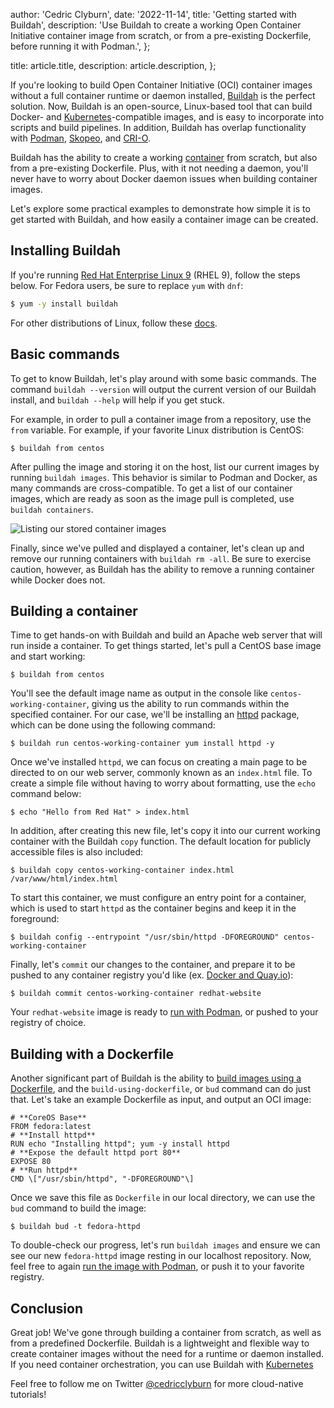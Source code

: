 
  author: 'Cedric Clyburn',
  date: '2022-11-14',
  title: 'Getting started with Buildah',
  description: 'Use Buildah to create a working Open Container Initiative container image from scratch, or from a pre-existing Dockerfile, before running it with Podman.',
};

  title: article.title,
  description: article.description,
};


If you're looking to build Open Container Initiative (OCI) container images without a full container runtime or daemon installed, [Buildah](https://buildah.io/) is the perfect solution. Now, Buildah is an open-source, Linux-based tool that can build Docker- and [Kubernetes](https://developers.redhat.com/topics/kubernetes)-compatible images, and is easy to incorporate into scripts and build pipelines. In addition, Buildah has overlap functionality with [Podman](https://podman.io/), [Skopeo](https://github.com/containers/skopeo), and [CRI-O](https://cri-o.io/).

Buildah has the ability to create a working [container](https://developers.redhat.com/topics/containers/) from scratch, but also from a pre-existing Dockerfile. Plus, with it not needing a daemon, you'll never have to worry about Docker daemon issues when building container images.

Let's explore some practical examples to demonstrate how simple it is to get started with Buildah, and how easily a container image can be created.

## Installing Buildah

If you're running [Red Hat Enterprise Linux 9](https://developers.redhat.com/products/rhel/overview) (RHEL 9), follow the steps below. For Fedora users, be sure to replace `yum` with `dnf`:

```bash
$ yum -y install buildah
```

For other distributions of Linux, follow these [docs](https://github.com/containers/buildah/blob/main/install.md).

Basic commands
--------------

To get to know Buildah, let's play around with some basic commands. The command `buildah --version` will output the current version of our Buildah install, and `buildah --help` will help if you get stuck.

For example, in order to pull a container image from a repository, use the `from` variable. For example, if your favorite Linux distribution is CentOS:

```
$ buildah from centos
```

After pulling the image and storing it on the host, list our current images by running `buildah images`. This behavior is similar to Podman and Docker, as many commands are cross-compatible. To get a list of our container images, which are ready as soon as the image pull is completed, use `buildah containers`.

![Listing our stored container images](https://developers.redhat.com/sites/default/files/blog/2020/08/Buildah-containers.png)

Finally, since we've pulled and displayed a container, let's clean up and remove our running containers with `buildah rm -all`. Be sure to exercise caution, however, as Buildah has the ability to remove a running container while Docker does not.

Building a container
--------------------

Time to get hands-on with Buildah and build an Apache web server that will run inside a container. To get things started, let's pull a CentOS base image and start working:

```
$ buildah from centos
```

You'll see the default image name as output in the console like `centos-working-container`, giving us the ability to run commands within the specified container. For our case, we'll be installing an [httpd](https://httpd.apache.org/docs/current/programs/httpd.html) package, which can be done using the following command:

```
$ buildah run centos-working-container yum install httpd -y
```

Once we've installed `httpd`, we can focus on creating a main page to be directed to on our web server, commonly known as an `index.html` file. To create a simple file without having to worry about formatting, use the `echo` command below:

```
$ echo "Hello from Red Hat" > index.html
```

In addition, after creating this new file, let's copy it into our current working container with the Buildah `copy` function. The default location for publicly accessible files is also included:

```
$ buildah copy centos-working-container index.html /var/www/html/index.html
```

To start this container, we must configure an entry point for a container, which is used to start `httpd` as the container begins and keep it in the foreground:

```
$ buildah config --entrypoint "/usr/sbin/httpd -DFOREGROUND" centos-working-container
```

Finally, let's `commit` our changes to the container, and prepare it to be pushed to any container registry you'd like (ex. [Docker and Quay.io](https://developers.redhat.com/blog/2019/02/21/podman-and-buildah-for-docker-users/)):

```
$ buildah commit centos-working-container redhat-website
```

Your `redhat-website` image is ready to [run with Podman](https://developers.redhat.com/blog/2019/08/14/best-practices-for-running-buildah-in-a-container/), or pushed to your registry of choice.

Building with a Dockerfile
--------------------------

Another significant part of Buildah is the ability to [build images using a Dockerfile](https://github.com/containers/buildah/blob/main/docs/buildah-build.1.md), and the `build-using-dockerfile`, or `bud` command can do just that. Let's take an example Dockerfile as input, and output an OCI image:

```
# **CoreOS Base**
FROM fedora:latest
# **Install httpd**
RUN echo "Installing httpd"; yum -y install httpd
# **Expose the default httpd port 80**
EXPOSE 80
# **Run httpd**
CMD \["/usr/sbin/httpd", "-DFOREGROUND"\]
```

Once we save this file as `Dockerfile` in our local directory, we can use the `bud` command to build the image:

```
$ buildah bud -t fedora-httpd
```

To double-check our progress, let's run `buildah images` and ensure we can see our new `fedora-httpd` image resting in our localhost repository. Now, feel free to again [run the image with Podman](https://developers.redhat.com/blog/2019/08/14/best-practices-for-running-buildah-in-a-container/), or push it to your favorite registry.

Conclusion
----------

Great job! We've gone through building a container from scratch, as well as from a predefined Dockerfile. Buildah is a lightweight and flexible way to create container images without the need for a runtime or daemon installed. If you need container orchestration, you can use Buildah with [Kubernetes](https://developers.redhat.com/topics/kubernetes)

Feel free to follow me on Twitter [@cedricclyburn](https://twitter.com/cedricclyburn) for more cloud-native tutorials!

